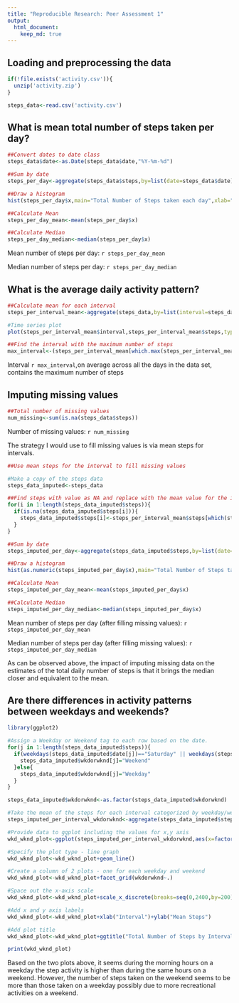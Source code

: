 ```yaml
---
title: "Reproducible Research: Peer Assessment 1"
output: 
  html_document:
    keep_md: true
---
```



## Loading and preprocessing the data
```r
if(!file.exists('activity.csv')){
  unzip('activity.zip')
}

steps_data<-read.csv('activity.csv')

```


## What is mean total number of steps taken per day?
```r
##Convert dates to date class
steps_data$date<-as.Date(steps_data$date,"%Y-%m-%d")

##Sum by date
steps_per_day<-aggregate(steps_data$steps,by=list(date=steps_data$date),FUN=sum,na.rm=TRUE)

##Draw a histogram
hist(steps_per_day$x,main="Total Number of Steps taken each day",xlab="Days",ylab="Number of Steps")

##Calculate Mean
steps_per_day_mean<-mean(steps_per_day$x)

##Calculate Median
steps_per_day_median<-median(steps_per_day$x)

```

Mean number of steps per day: ``r steps_per_day_mean ``

Median number of steps per day: ``r steps_per_day_median ``

## What is the average daily activity pattern?
```r
##Calculate mean for each interval
steps_per_interval_mean<-aggregate(steps_data,by=list(interval=steps_data$interval),FUN=mean,na.rm=TRUE)

#Time series plot
plot(steps_per_interval_mean$interval,steps_per_interval_mean$steps,type="l",main = "Mean of Steps for Each Interval",xlab = "Interval",ylab = "Mean of Steps")

##Find the interval with the maximum number of steps
max_interval<-(steps_per_interval_mean[which.max(steps_per_interval_mean$steps),])$interval

```

Interval ``r max_interval ``,on average across all the days in the data set, contains the maximum number of steps

## Imputing missing values

```r
##Total number of missing values
num_missing<-sum(is.na(steps_data$steps))
```

Number of missing values: ``r num_missing ``

The strategy I would use to fill missing values is via mean steps for intervals.

```r
##Use mean steps for the interval to fill missing values

#Make a copy of the steps data
steps_data_imputed<-steps_data

##Find steps with value as NA and replace with the mean value for the interval calculated above.
for(i in 1:length(steps_data_imputed$steps)){
  if(is.na(steps_data_imputed$steps[i])){
    steps_data_imputed$steps[i]<-steps_per_interval_mean$steps[which(steps_per_interval_mean$interval==steps_data_imputed$interval[i])]
  }
}

##Sum by date
steps_imputed_per_day<-aggregate(steps_data_imputed$steps,by=list(date=steps_data$date),FUN=sum,na.rm=TRUE)

##Draw a histogram
hist(as.numeric(steps_imputed_per_day$x),main="Total Number of Steps taken each day",xlab="Days",ylab="Number of Steps")

##Calculate Mean
steps_imputed_per_day_mean<-mean(steps_imputed_per_day$x)

##Calculate Median
steps_imputed_per_day_median<-median(steps_imputed_per_day$x)

```

Mean number of steps per day (after filling missing values): ``r steps_imputed_per_day_mean``

Median number of steps per day (after filling missing values): ``r steps_imputed_per_day_median``

As can be observed above, the impact of imputing missing data on the estimates of the total daily number of steps is that it brings the median closer and equivalent to the mean.

## Are there differences in activity patterns between weekdays and weekends?
```r

library(ggplot2)

#Assign a Weekday or Weekend tag to each row based on the date.
for(j in 1:length(steps_data_imputed$steps)){
  if(weekdays(steps_data_imputed$date[j])=="Saturday" || weekdays(steps_data_imputed$date[j])=="Sunday"){
    steps_data_imputed$wkdorwknd[j]="Weekend"
  }else{
    steps_data_imputed$wkdorwknd[j]="Weekday"
  }
}

steps_data_imputed$wkdorwknd<-as.factor(steps_data_imputed$wkdorwknd)

#Take the mean of the steps for each interval categorized by weekday/weekend.
steps_imputed_per_interval_wkdorwknd<-aggregate(steps_data_imputed$steps,by=list(wkdorwknd=steps_data_imputed$wkdorwknd,interval=steps_data_imputed$interval),FUN=mean,na.rm=TRUE)

#Provide data to ggplot including the values for x,y axis
wkd_wknd_plot<-ggplot(steps_imputed_per_interval_wkdorwknd,aes(x=factor(interval),y=x,group=1))

#Specify the plot type - line graph
wkd_wknd_plot<-wkd_wknd_plot+geom_line()

#Create a column of 2 plots - one for each weekday and weekend
wkd_wknd_plot<-wkd_wknd_plot+facet_grid(wkdorwknd~.)

#Space out the x-axis scale
wkd_wknd_plot<-wkd_wknd_plot+scale_x_discrete(breaks=seq(0,2400,by=200))

#Add x and y axis labels
wkd_wknd_plot<-wkd_wknd_plot+xlab("Interval")+ylab("Mean Steps")

#Add plot title
wkd_wknd_plot<-wkd_wknd_plot+ggtitle("Total Number of Steps by Interval")

print(wkd_wknd_plot)

```

Based on the two plots above, it seems during the morning hours on a weekday the step activity is higher than during the same hours on a weekend. However, the number of steps taken on the weekend seems to be more than those taken on a weekday possibly due to more recreational activities on a weekend.